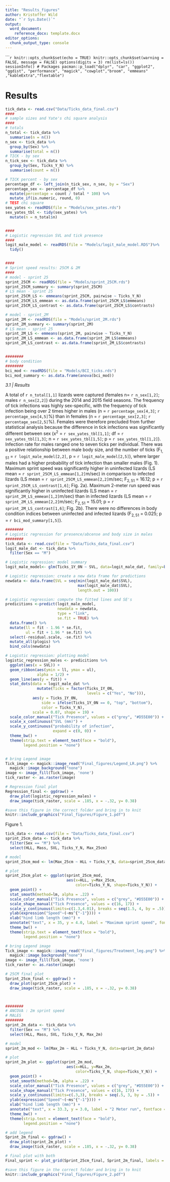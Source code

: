 ```yaml
---
title: "Results_figures"
author: Kristoffer Wild
date: "`r Sys.Date()`"
output: 
  word_document:
    reference_docx: template.docx
editor_options: 
  chunk_output_type: console
---
```


``````r
knitr::opts_chunk$set(echo = TRUE)
knitr::opts_chunk$set(warning = FALSE, message = FALSE)
options(digits = 3)
rm(list=ls())
sessionInfo()
# Packages
pacman::p_load("dplyr", "car", "ggplot2", "ggdist", "performance", "magick", "cowplot","broom", "emmeans" ,"kableExtra","flextable")
```

# Results
```r
tick_data <- read.csv("Data/Ticks_data_final.csv")
####
# sample sizes and Yate's chi square analysis
####
# totals
n_total <- tick_data %>% 
  summarise(n = n())
n_sex <- tick_data %>%
  group_by(Sex) %>% 
  summarise(total = n())
# TICK - by sex
n_tick_sex <- tick_data %>% 
  group_by(Sex, Ticks_Y_N) %>% 
  summarise(count = n())

# TICK percent - by sex
percentage_df <- left_join(n_tick_sex, n_sex, by = "Sex")
percentage_sex <- percentage_df %>%
  mutate(percentage = count / total * 100) %>% 
  mutate_if(is.numeric, round, 0)
# TEST chi square
sex_yates <- readRDS(file = "Models/sex_yates.rds") 
sex_yates_tbl <- tidy(sex_yates) %>%
  mutate(n = n_total$n) 


####
# Logistic regression SVL and tick presence 
####
logit_male_model <- readRDS(file = "Models/logit_male_model.RDS")%>% 
  tidy() 


####
# Sprint speed results: 25CM & 2M
####
# model - sprint 25
sprint_25CM <- readRDS(file = "Models/sprint_25CM.rds")
sprint_25CM_summary <- summary(sprint_25CM)
# LS mean - sprint 25
sprint_25CM_LS <- emmeans(sprint_25CM, pairwise ~ Ticks_Y_N) 
sprint_25CM_LS_emmean <- as.data.frame(sprint_25CM_LS$emmeans)
sprint_25CM_LS_contrast <- as.data.frame(sprint_25CM_LS$contrasts)

# model - sprint_2M
sprint_2M <- readRDS(file = "Models/sprint_2M.rds")
sprint_2M_summary <- summary(sprint_2M)
# LS mean - sprint 25
sprint_2M_LS <- emmeans(sprint_2M, pairwise ~ Ticks_Y_N) 
sprint_2M_LS_emmean <- as.data.frame(sprint_2M_LS$emmeans)
sprint_2M_LS_contrast <- as.data.frame(sprint_2M_LS$contrasts)


########
# body condition
########
bci_mod <- readRDS(file = "Models/BCI_ticks.rds")
bci_mod_summary <- as.data.frame(anova(bci_mod))

```
*3.1 | Results*
<p>A total of `r n_total[1,1]` lizards were captured (females n= `r n_sex[1,2]`; males `r n_sex[2,2]`) during the 2014 and 2015 field seasons. The frequency of tick infections was highly sex-specific, with the frequency of tick infection being over 2 times higher in males (n = `r percentage_sex[4,3]`; `r percentage_sex[4,5]`%) than in females (n = `r percentage_sex[2,3]`; `r percentage_sex[2,5]`%). Females were therefore precluded from further statistical analysis because the difference in tick infections was significantly different between sex (x$^2$ = `r sex_yates_tbl[1,1]`; df = `r sex_yates_tbl[1,3]`; n = `r sex_yates_tbl[1,5]`; p = `r sex_yates_tbl[1,2]`). Infection rate for males ranged one to seven ticks per individual. There was a positive relationship between male body size, and the number of ticks (F$_{1,51}$ = `r logit_male_model[2,2]`, p = `r logit_male_model[2,5]`), where larger males had a higher probability of tick infection than smaller males (Fig. 1). Maximum sprint speed was significantly higher in uninfected lizards (LS mean = `r sprint_25CM_LS_emmean[1,2]`m/sec) in comparison to infected lizards (LS mean = `r sprint_25CM_LS_emmean[2,2]`m/sec; F$_{2,51}$ = 16.12; p = `r sprint_25CM_LS_contrast[1,6]`; Fig. 2a). Maximum 2-meter run speed was significantly higher in uninfected lizards (LS mean = `r sprint_2M_LS_emmean[1,2]`m/sec) than in infected lizards (LS mean = `r sprint_2M_LS_emmean[2,2]`m/sec; F$_{2,51}$ = 15.01; p = `r sprint_2M_LS_contrast[1,6]`; Fig. 2b). There were no differences in body condition indices between uninfected and infected lizards (F$_{2,51}$ = 0.025; p = `r bci_mod_summary[1,5]`). <p>


\newpage
```r
########
# Logistic regression for presence/abcense and body size in males
########
tick_data <- read.csv(file = "Data/Ticks_data_final.csv")
logit_male_dat <- tick_data %>% 
  filter(Sex == "M")

# Logistic regression: model summary 
logit_male_model<- glm(Ticks_1Y_0N ~ SVL, data=logit_male_dat, family=binomial(link="logit"))

# Logistic regression: create a new data frame for predictions
newdata <- data.frame(SVL = seq(min(logit_male_dat$SVL), 
                                max(logit_male_dat$SVL), 
                                length.out = 100))

# Logistic regression: compute the fitted lines and SE's
predicitions <-predict(logit_male_model,
                       newdata = newdata,
                       type = "link",
                       se.fit = TRUE) %>% 
  data.frame() %>% 
  mutate(ll = fit - 1.96 * se.fit,
         ul = fit + 1.96 * se.fit) %>% 
  select(-residual.scale, -se.fit) %>% 
  mutate_all(plogis) %>%
  bind_cols(newdata)

# Logistic regression: plotting model
logistic_regression_males <- predicitions %>% 
  ggplot(aes(x = SVL)) +
  geom_ribbon(aes(ymin = ll, ymax = ul),
              alpha = 1/2) +
  geom_line(aes(y = fit)) +
  stat_dots(data = logit_male_dat %>% 
              mutate(Ticks = factor(Ticks_1Y_0N, 
                                    levels = c("Yes", "No"))),
            aes(y = Ticks_1Y_0N, 
                side = ifelse(Ticks_1Y_0N == 0, "top", "bottom"),
                color = Ticks_Y_N),
            scale = 0.07, shape = 19) +
  scale_color_manual("Tick Presence", values = c("grey", "#D55E00")) +
  scale_x_continuous("SVL (mm)") +
  scale_y_continuous("probability of infection",
                     expand = c(0, 0)) +
  theme_bw() +
  theme(strip.text = element_text(face = "bold"),
        legend.position = "none")


# bring Legend image
Tick_image <- magick::image_read("Final_figures/Legend_LR.png") %>% 
  magick::image_background("none")
image <- image_fill(Tick_image, 'none')
tick_raster <- as.raster(image)

# Regression final plot
Regression_final <- ggdraw() +
  draw_plot(logistic_regression_males) +
  draw_image(tick_raster, scale = .185, x = -.32, y= 0.38)

#save this figure in the correct folder and bring in to knit
knitr::include_graphics("Final_figures/Figure_1.pdf")
```
Figure 1. 

\newpage
```r
tick_data <- read.csv(file = "Data/Ticks_data_final.csv")
sprint_25cm_data <- tick_data %>% 
  filter(Sex == "M") %>% 
  select(HLL, Mass, SVL, Ticks_Y_N, Max_25cm)

# model
sprint_25cm_mod <- lm(Max_25cm ~ HLL + Ticks_Y_N, data=sprint_25cm_data)

# plot
sprint_25cm_plot <- ggplot(sprint_25cm_mod, 
                           aes(x=HLL, y=Max_25cm, 
                               color=Ticks_Y_N, shape=Ticks_Y_N)) +
  geom_point() +
  stat_smooth(method=lm, alpha = .22) +
  scale_color_manual("Tick Presence", values = c("grey", "#D55E00")) +
  scale_shape_manual("Tick Presence", values = c(16, 17)) +
  scale_y_continuous(limits=c(1.3,4.01), breaks = seq(1.5, 4, by = .5)) +
  ylab(expression("Speed"~(~ms^{"-1"}))) +
  xlab("hind limb length (mm)") + 
  annotate("text", x = 35, y = 4.0, label = "Maximum sprint speed", fontface = "bold", size = 5)+
  theme_bw() +
  theme(strip.text = element_text(face = "bold"),
        legend.position = "none")

# bring Legend image
Tick_image <- magick::image_read("Final_figures/Treatment_leg.png") %>% 
  magick::image_background("none")
image <- image_fill(Tick_image, 'none')
tick_raster <- as.raster(image)

# 25CM final plot
Sprint_25cm_final <- ggdraw() +
  draw_plot(sprint_25cm_plot) +
  draw_image(tick_raster, scale = .185, x = -.32, y= 0.38) 



########
# ANCOVA : 2m sprint speed 
# MALES
########
sprint_2m_data <- tick_data %>% 
  filter(Sex == "M") %>% 
  select(HLL, Mass, SVL, Ticks_Y_N, Max_2m)

# model
sprint_2m_mod <- lm(Max_2m ~ HLL + Ticks_Y_N, data=sprint_2m_data)

# plot
sprint_2m_plot <- ggplot(sprint_2m_mod, 
                           aes(x=HLL, y=Max_2m, 
                               color=Ticks_Y_N, shape=Ticks_Y_N)) +
  geom_point() +
  stat_smooth(method=lm, alpha = .22) +
  scale_color_manual("Tick Presence", values = c("grey", "#D55E00")) +
  scale_shape_manual("Tick Presence", values = c(16, 17)) +
  scale_y_continuous(limits=c(.3,3), breaks = seq(.5, 3, by = .5)) +
  ylab(expression("Speed"~(~ms^{"-1"}))) +
  xlab("hind limb length (mm)") + 
  annotate("text", x = 33.3, y = 3.0, label = "2 Meter run", fontface = "bold", size = 5)+
  theme_bw() +
  theme(strip.text = element_text(face = "bold"),
        legend.position = "none")

# add legend
Sprint_2m_final <- ggdraw() +
  draw_plot(sprint_2m_plot) +
  draw_image(tick_raster, scale = .185, x = -.32, y= 0.38) 

# final plot with both
Final_sprint <- plot_grid(Sprint_25cm_final, Sprint_2m_final, labels = c('A', 'B'))

#save this figure in the correct folder and bring in to knit
knitr::include_graphics("Final_figures/Figure_2.pdf")
```

